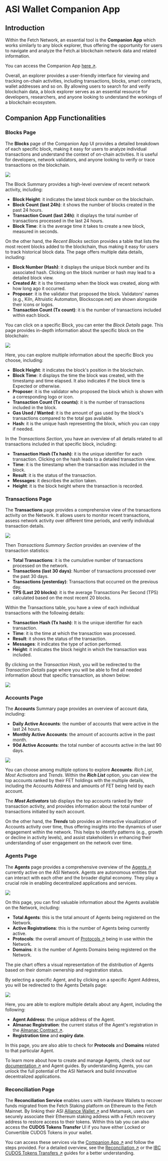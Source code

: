 # ASI Wallet Companion App

## Introduction

Within the Fetch Network, an essential tool is the **Companion App** which works similarly to any block explorer, thus offering the opportunity for users to navigate and analyze the Fetch.ai blockchain network data and related information. 

You can access the Companion App [here ↗️](https://companion.fetch.ai/fetchhub-4/blocks).

Overall, an explorer provides a user-friendly interface for viewing and tracking on-chain activities, including transactions, blocks, smart contracts, wallet addresses and so on.  By allowing users to search for and verify blockchain data, a block explorer serves as an essential resource for developers, researchers, and anyone looking to understand the workings of a blockchain ecosystem. 

## Companion App Functionalities

### Blocks Page

The **Blocks** page of the Companion App UI provides a detailed breakdown of each specific block, making it easy for users to analyze individual transactions and understand the context of on-chain activities. It is useful for developers, network validators, and anyone looking to verify or trace transactions on the blockchain.

![](src/images/companion-app/companion-app_1.png)

The Block Summary provides a high-level overview of recent network activity, including:

- **Block Height**: it indicates the latest block number on the blockchain.
- **Block Count (last 24h)**: it shows the number of blocks created in the past 24 hours.
- **Transaction Count (last 24h)**: it displays the total number of transactions processed in the last 24 hours.
- **Block Time**: it is the average time it takes to create a new block, measured in seconds.

On the other hand, the _Recent Blocks_ section provides a table that lists the most recent blocks added to the blockchain, thus making it easy for users to track historical block data. The page offers multiple data details, including:

- **Block Number (Hash)**: it displays the unique block number and its associated hash. Clicking on the block number or hash may lead to a detailed block view.
- **Created At**: it is the timestamp when the block was created, along with how long ago it occurred.
- **Proposer**: it is the validator that proposed the block. Validators' names (e.g., Kiln, Altruistic Automaton, Blockscope.net) are shown alongside their icons or logos.
- **Transaction Count (Tx count)**: it is the number of transactions included within each block.

You can click on a specific Block, you can enter the _Block Details_ page. This page provides in-depth information about the specific block on the blockchain:

![](src/images/companion-app/companion-app_2.png)

Here, you can explore multiple information about the specific Block you choose, including: 

- **Block Height**: it indicates the block's position in the blockchain.
- **Block Time**: it displays the time the block was created, with the timestamp and time elapsed. It also indicates if the block time is Expected or otherwise.
- **Proposer**: it is the validator who proposed the block which is shown with a corresponding logo or icon.
- **Transaction Count (Tx counts)**: it is the number of transactions included in the block.
- **Gas Used / Wanted**: it is the amount of gas used by the block's transactions compared to the total gas available.
- **Hash**: it is the unique hash representing the block, which you can copy if needed.

In the _Transactions Section_, you have an overview of all details related to all transactions included in that specific block, including:

- **Transaction Hash (Tx hash)**: it is the unique identifier for each transaction. Clicking on the hash leads to a detailed transaction view.
- **Time**: it is the timestamp when the transaction was included in the block.
- **Result**: it is the status of the transaction.
- **Messages**: it describes the action taken.
- **Height**: it is the block height where the transaction is recorded.

### Transactions Page

The **Transactions** page provides a comprehensive view of the transactions activity on the Network. It allows users to monitor recent transactions, assess network activity over different time periods, and verify individual transaction details.

![](src/images/companion-app/companion-app_3.png)

Then _Transactions Summary Section_ provides an overview of the transaction statistics:

- **Total Transactions**: it is the cumulative number of transactions processed on the network.
- **Transactions (last 30 days)**: Number of transactions processed over the past 30 days.
- **Transactions (yesterday)**: Transactions that occurred on the previous day.
- **TPS (Last 20 blocks)**: it is the average Transactions Per Second (TPS) calculated based on the most recent 20 blocks.

Within the Transactions table, you have a view of each individual transactions with the following details:

- **Transaction Hash (Tx hash)**: It is the unique identifier for each transaction. 
- **Time**: it is the time at which the transaction was processed.
- **Result**: it shows the status of the transaction.
- **Messages**: it indicates the type of action performed.
- **Height**: it indicates the block height in which the transaction was included.

By clicking on the _Transaction Hash_, you will be redirected to the _Transaction Details_ page where you will be able to find all needed information about that specific transaction, as shown below:

![](src/images/companion-app/companion-app_4.png)

### Accounts Page

The **Accounts** Summary page provides an overview of account data, including:

- **Daily Active Accounts**: the number of accounts that were active in the last 24 hours.
- **Monthly Active Accounts**: the amount of accounts active in the past month.
- **90d Active Accounts**: the total number of accounts active in the last 90 days.

![](src/images/companion-app/companion-app_5.png)

You can choose among multiple options to explore **Accounts**: _Rich List_, _Most Activators_ and _Trends_. Within the _**Rich List**_ option, you can view the top accounts ranked by their FET holdings with the multiple details, including the Accounts Address and amounts of FET being held by each account. 

The _**Most Activators**_ tab displays the top accounts ranked by their transaction activity, and provides information about the total number of transactions initiated by each account.

On the other hand, the _**Trends**_ tab provides an interactive visualization of Accounts activity over time, thus offering insights into the dynamics of user engagement within the network. This helps to identify patterns (e.g., growth or decline in activity levels), and assist stakeholders in enhancing their understanding of user engagement on the network over time.

### Agents Page

The **Agents** page provides a comprehensive overview of the [Agents ↗️](/guides/agents/getting-started/whats-an-agent) currently active on the ASI Network. Agents are autonomous entities that can interact with each other and the broader digital economy. They play a crucial role in enabling decentralized applications and services.

![](src/images/companion-app/companion-app_6.png)

On this page, you can find valuable information about the Agents available on the Network, including:

- **Total Agents**: this is the total amount of Agents being registered on the Network. 
- **Active Registrations**: this is the number of Agents being currently active.
- **Protocols**: the overall amount of [Protocols ↗️](/guides/agents/intermediate/protocols) being in use within the Network.
- **Domains**: it is the number of Agents Domains being registered on the Network.

The pie chart offers a visual representation of the distribution of Agents based on their domain ownership and registration status.

By selecting a specific Agent, and by clicking on a specific Agent Address, you will be redirected to the Agents Details page:

![](src/images/companion-app/companion-app_7.png)

Here, you are able to explore multiple details about any Agent, including the following:

- **Agent Address**: the unique address of the Agent.
- **Almanac Registration**: the current status of the Agent's registration in the [Almanac Contract ↗️](/references/contracts/uagents-almanac/almanac-overview).
- **Registration time** and **expiry date**.

In this page, you are also able to check for **Protocols** and **Domains** related to that particular Agent.

To learn more about how to create and manage Agents, check out our [documentation ↗️](https://fetch.ai/docs/) and Agent guides. By understanding Agents, you can unlock the full potential of the ASI Network and build innovative decentralized applications.

### Reconciliation Page

The **Reconciliation Service** enables users with Hardware Wallets to recover funds migrated from the Fetch Staking platform on Ethereum to the Fetch Mainnet. By linking their ASI [Alliance Wallet ↗️](/guides/fetch-network/asi-wallet/web-wallet/get-started) and Metamask, users can securely associate their Ethereum staking address with a Fetch recovery address to restore access to their tokens. Within this tab you can also access the **CUDOS Tokens Transfer** UI if you have either Locked or Convertible CUDOS Tokens in your wallet.

You can access these services via the [Companion App ↗️](https://companion.fetch.ai/fetchhub-4/reconciliation) and follow the steps provided. For a detailed overview, see the [Reconciliation  ↗️](/guides/fetch-network/reconciliation-service) or the [IBC CUDOS Tokens Transfers ↗️](/guides/fetch-network/ibc-transfers) guides for a better understanding.
